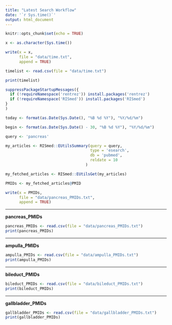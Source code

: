 ```yaml
---
title: "Latest Search Workflow"
date: '`r Sys.time()`'
output: html_document
---
```


```r
knitr::opts_chunk$set(echo = TRUE)
```


```r
x <- as.character(Sys.time())

write(x = x,
      file = "data/time.txt",
      append = TRUE)
```


```r
timelist <- read.csv(file = "data/time.txt")

print(timelist)

```


```r
suppressPackageStartupMessages({
  if (!requireNamespace('rentrez')) install.packages('rentrez')
  if (!requireNamespace('RISmed')) install.packages('RISmed')
}
)
```


```r

today <- format(as.Date(Sys.Date(), "%B %d %Y"), "%Y/%d/%m")

begin <- format(as.Date(Sys.Date() - 30, "%B %d %Y"), "%Y/%d/%m")

query <- 'pancreas'

my_articles <- RISmed::EUtilsSummary(query = query,
                                     type = 'esearch',
                                     db = 'pubmed',
                                     reldate = 10
                                   )

my_fetched_articles <- RISmed::EUtilsGet(my_articles)
```


```r
PMIDs <- my_fetched_articles@PMID
```

```r
write(x = PMIDs,
      file = "data/pancreas_PMIDs.txt",
      append = TRUE)
```

---

**pancreas_PMIDs**

```r
pancreas_PMIDs <- read.csv(file = "data/pancreas_PMIDs.txt")
print(pancreas_PMIDs)
```


----

**ampulla_PMIDs**

```r
ampulla_PMIDs <- read.csv(file = "data/ampulla_PMIDs.txt")
print(ampulla_PMIDs)
```


----

**bileduct_PMIDs**

```r
bileduct_PMIDs <- read.csv(file = "data/bileduct_PMIDs.txt")
print(bileduct_PMIDs)
```

----

**gallbladder_PMIDs**

```r
gallbladder_PMIDs <- read.csv(file = "data/gallbladder_PMIDs.txt")
print(gallbladder_PMIDs)
```



